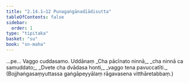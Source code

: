 ```yaml
---
title: "2.14.1–12 Punagaṅgānadīādisutta"
tableOfContents: false
sidebar:
  order: 1
type: "tipitaka"
basket: "su"
book: "sn-maha"
---
```



<DynamicBreadcrumb />

<Division number="312–323" book="sn-maha" bookNo="14">

<Paragraph number="725" book="sn-maha">
…pe…

</Paragraph>
</Division>

<Paragraph number="726" type="center" book="sn-maha">
Vaggo cuddasamo.



</Paragraph>

<Paragraph number="727" type="center" book="sn-maha">
Uddānaṃ


</Paragraph>

<Paragraph number="728" type="verses" book="sn-maha">
_Cha pācīnato ninnā,_  
_cha ninnā ca samuddato;_  
_Dvete cha dvādasa honti,_  
_vaggo tena pavuccatīti._  

</Paragraph>

<Paragraph number="729" type="center" book="sn-maha">
(Bojjhaṅgasaṃyuttassa gaṅgāpeyyālaṃ rāgavasena vitthāretabbaṃ.)
</Paragraph>